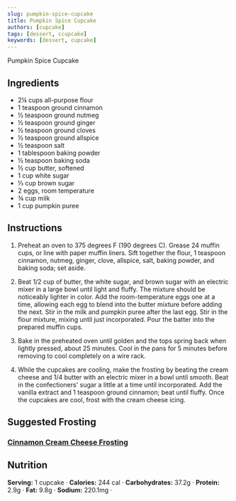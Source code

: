 ```yaml
---
slug: pumpkin-spice-cupcake
title: Pumpkin Spice Cupcake
authors: [cupcake]
tags: [dessert, ccupcake]
keywords: [dessert, cupcake]
---
```


Pumpkin Spice Cupcake
<!-- <img src="/img/Creamy-chicken-gnocchi.jpg" alt="Creamy Chicken And Gnocchi Picture" width="800" height="670" /> -->

<!-- truncate -->


## Ingredients
- 2¼ cups all-purpose flour
- 1 teaspoon ground cinnamon
- ½ teaspoon ground nutmeg
- ½ teaspoon ground ginger
- ½ teaspoon ground cloves
- ½ teaspoon ground allspice
- ½ teaspoon salt
- 1 tablespoon baking powder
- ½ teaspoon baking soda
- ½ cup butter, softened
- 1 cup white sugar
- ⅓ cup brown sugar
- 2 eggs, room temperature
- ¾ cup milk
- 1 cup pumpkin puree

## Instructions 
1. Preheat an oven to 375 degrees F (190 degrees C). Grease 24 muffin
cups, or line with paper muffin liners. Sift together the flour, 1
teaspoon cinnamon, nutmeg, ginger, clove, allspice, salt, baking
powder, and baking soda; set aside.

2. Beat 1/2 cup of butter, the white sugar, and brown sugar with an
electric mixer in a large bowl until light and fluffy. The mixture should
be noticeably lighter in color. Add the room-temperature eggs one at
a time, allowing each egg to blend into the butter mixture before
adding the next. Stir in the milk and pumpkin puree after the last egg.
Stir in the flour mixture, mixing until just incorporated. Pour the
batter into the prepared muffin cups.

3. Bake in the preheated oven until golden and the tops spring back
when lightly pressed, about 25 minutes. Cool in the pans for 5
minutes before removing to cool completely on a wire rack.

4. While the cupcakes are cooling, make the frosting by beating the
cream cheese and 1/4 butter with an electric mixer in a bowl until
smooth. Beat in the confectioners' sugar a little at a time until
incorporated. Add the vanilla extract and 1 teaspoon ground
cinnamon; beat until fluffy. Once the cupcakes are cool, frost with the
cream cheese icing.

## Suggested Frosting
### [Cinnamon Cream Cheese Frosting](../frosting/cinnamon-cream-cheese-frosting.md) 

## Nutrition
**Serving:** 1 cupcake · 
**Calories:** 244 cal · 
**Carbohydrates:** 37.2g · 
**Protein:** 2.9g · 
**Fat:** 9.8g · 
**Sodium:** 220.1mg · 
 